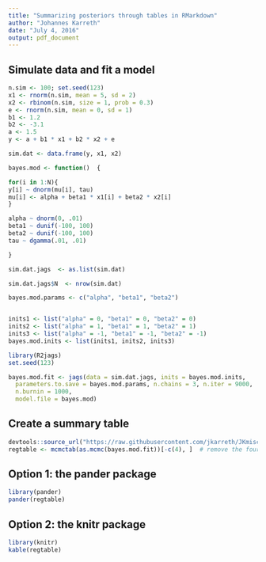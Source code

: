 ```yaml
---
title: "Summarizing posteriors through tables in RMarkdown"
author: "Johannes Karreth"
date: "July 4, 2016"
output: pdf_document
---
```


## Simulate data and fit a model

```r
n.sim <- 100; set.seed(123)
x1 <- rnorm(n.sim, mean = 5, sd = 2)
x2 <- rbinom(n.sim, size = 1, prob = 0.3)
e <- rnorm(n.sim, mean = 0, sd = 1)
b1 <- 1.2
b2 <- -3.1
a <- 1.5
y <- a + b1 * x1 + b2 * x2 + e

sim.dat <- data.frame(y, x1, x2)

bayes.mod <- function()  {

for(i in 1:N){
y[i] ~ dnorm(mu[i], tau)
mu[i] <- alpha + beta1 * x1[i] + beta2 * x2[i]
}

alpha ~ dnorm(0, .01)
beta1 ~ dunif(-100, 100)
beta2 ~ dunif(-100, 100)
tau ~ dgamma(.01, .01)

}

sim.dat.jags  <- as.list(sim.dat)

sim.dat.jags$N  <- nrow(sim.dat)

bayes.mod.params <- c("alpha", "beta1", "beta2")


inits1 <- list("alpha" = 0, "beta1" = 0, "beta2" = 0) 
inits2 <- list("alpha" = 1, "beta1" = 1, "beta2" = 1)
inits3 <- list("alpha" = -1, "beta1" = -1, "beta2" = -1)
bayes.mod.inits <- list(inits1, inits2, inits3)

library(R2jags)
set.seed(123) 

bayes.mod.fit <- jags(data = sim.dat.jags, inits = bayes.mod.inits, 
  parameters.to.save = bayes.mod.params, n.chains = 3, n.iter = 9000, 
  n.burnin = 1000, 
  model.file = bayes.mod)
```

## Create a summary table

```r
devtools::source_url("https://raw.githubusercontent.com/jkarreth/JKmisc/master/mcmctab.R")
regtable <- mcmctab(as.mcmc(bayes.mod.fit))[-c(4), ]  # remove the fourth row
```

## Option 1: the pander package

```r
library(pander)
pander(regtable)
```

## Option 2: the knitr package

```r
library(knitr)
kable(regtable)
```